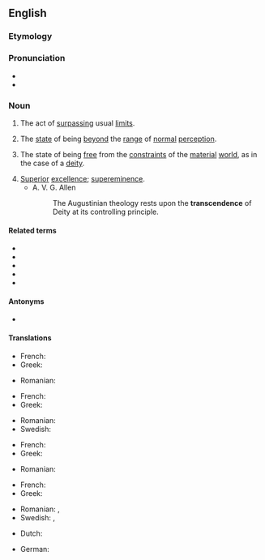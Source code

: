 ==English==

===Etymology===
{{suffix|transcend|ence|lang=en}}

===Pronunciation===
* {{audio|En-us-transcendence.ogg|Audio (US)|lang=en}}
* {{IPA|/tɹæn(t)ˈsɛndəns/|lang=en}}

===Noun===
{{en-noun|~}}

# {{lb|en|countable}} The act of [[surpass]]ing usual [[limit]]s.
# {{lb|en|uncountable}} The [[state]] of being [[beyond]] the [[range]] of [[normal]] [[perception]].
# {{lb|en|uncountable}} The state of being [[free]] from the [[constraint]]s of the [[material]] [[world]], as in the case of a [[deity]].
# [[superior|Superior]] [[excellence]]; [[supereminence]].
#* A. V. G. Allen
#*: The Augustinian theology rests upon the '''transcendence''' of Deity at its controlling principle.

====Related terms====
* {{l|en|transcend}}
* {{l|en|transcendency}}
* {{l|en|transcendent}}
* {{l|en|transcendental}}
* {{l|en|transcendently}}

====Antonyms====
* {{l|en|immanence}}

====Translations====
{{trans-top|the act of surpassing usual limits}}
* French: {{t+|fr|transcendance|f}}
* Greek: {{t+|el|υπέρβαση|f|sc=Grek}}
{{trans-mid}}
* Romanian: {{t+|ro|transcendență|f}}
{{trans-bottom}}

{{trans-top|the state of being beyond the range of normal perception}}
* French: {{t+|fr|transcendance|f}}
* Greek: {{t+|el|υπέρβαση|f|sc=Grek}}
{{trans-mid}}
* Romanian: {{t+|ro|transcendență|f}}
* Swedish: {{t|sv|transcendens|c}}
{{trans-bottom}}

{{trans-top|the state of being free from the constraints of the material world, as in the case of a deity}}
* French: {{t+|fr|transcendance|f}}
* Greek: {{t+|el|υπέρβαση|f|sc=Grek}}
{{trans-mid}}
* Romanian: {{t+|ro|transcendență|f}}
{{trans-bottom}}

{{trans-top|superior excellence; supereminence}}
* French: {{t+|fr|transcendance|f}}
* Greek: {{t+|el|υπεροχή|f|sc=Grek}}
{{trans-mid}}
* Romanian: {{t+|ro|transcendență|f}}, {{t+|ro|preeminență|f}}
* Swedish: {{t+|sv|överlägsenhet|c}}, {{t|sv|förträfflighet|c}}
{{trans-bottom}}

{{checktrans-top}}
* Dutch: {{t+check|nl|transcendentie|f}}
{{trans-mid}}
* German: {{t+check|de|Transzendenz|f}}
{{trans-bottom}}